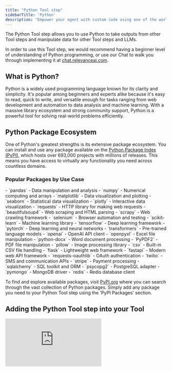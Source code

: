 ```yaml
---
title: "Python Tool step"
sidebarTitle: 'Python'
description: "Empower your agent with custom code using one of the world's most popular and beginner-friendly languages"
---
```


The Python Tool step allows you to use Python to take outputs from other Tool steps and manipulate data for other Tool steps and LLMs. 

<Warning>In order to use this Tool step, we would recommend having a beginner level of understanding of Python programming, or use our Chat to walk you through implementing it at [chat.relevanceai.com](https://chat.relevanceai.com).</Warning>

## What is Python?

Python is a widely used programming language known for its clarity and simplicity. It's popular among beginners and experts alike because it's easy to read, quick to write, and versatile enough for tasks ranging from web development and automation to data analysis and machine learning. With a massive library ecosystem and strong community support, Python is a powerful tool for solving real-world problems efficiently.

## Python Package Ecosystem

One of Python's greatest strengths is its extensive package ecosystem. You can install and use any package available on the [Python Package Index (PyPI)](https://pypi.org/), which hosts over 693,000 projects with millions of releases. This means you have access to virtually any functionality you need across countless domains.

### Popular Packages by Use Case

<AccordionGroup>
  <Accordion title="Data Analysis & Manipulation">
    - `pandas` - Data manipulation and analysis
    - `numpy` - Numerical computing and arrays
    - `matplotlib` - Data visualization and plotting
    - `seaborn` - Statistical data visualization
    - `plotly` - Interactive data visualization
  </Accordion>

  <Accordion title="Web Scraping & HTTP Requests">
    - `requests` - HTTP library for making web requests
    - `beautifulsoup4` - Web scraping and HTML parsing
    - `scrapy` - Web crawling framework
    - `selenium` - Browser automation and testing
  </Accordion>

  <Accordion title="Machine Learning & AI">
    - `scikit-learn` - Machine learning library
    - `tensorflow` - Deep learning framework
    - `pytorch` - Deep learning and neural networks
    - `transformers` - Pre-trained language models
    - `openai` - OpenAI API client
  </Accordion>

  <Accordion title="Data Processing & File Handling">
    - `openpyxl` - Excel file manipulation
    - `python-docx` - Word document processing
    - `PyPDF2` - PDF file manipulation
    - `pillow` - Image processing library
    - `csv` - Built-in CSV file handling
  </Accordion>

  <Accordion title="API Integration & Communication">
    - `flask` - Lightweight web framework
    - `fastapi` - Modern web API framework
    - `requests-oauthlib` - OAuth authentication
    - `twilio` - SMS and communication APIs
    - `stripe` - Payment processing
  </Accordion>

  <Accordion title="Database & Storage">
    - `sqlalchemy` - SQL toolkit and ORM
    - `psycopg2` - PostgreSQL adapter
    - `pymongo` - MongoDB driver
    - `redis` - Redis database client
  </Accordion>
</AccordionGroup>

To find and explore available packages, visit [PyPI.org](https://pypi.org/) where you can search through the vast collection of Python packages. Simply add any package you need to your Python Tool step using the 'PyPI Packages' section.

## Adding the Python Tool step into your Tool

<div style={{ width:"100%",position:"relative","padding-top":"56.75%" }}>
<iframe src="https://app.supademo.com/embed/cmbyqj44egw7vsn1rldrjxvxh" frameBorder="0" title="Add the Python Tool step to your Tool" allow="clipboard-write" webkitallowfullscreen="true" mozallowfullscreen="true" allowfullscreen style={{ position:"absolute",top:0,left:0,width:"100%",height:"100%",border:"3px solid #5E43CE",borderRadius:"10px" }} />

</div>

You can add the Python Tool step to your Tool by:

1. Creating a new Tool, then clicking or searching for the Python Tool step
2. Click '+ New item' under 'PyPI Packages' if you need to install any packages, and enter the package name you need.
3. Enter your code in the 'Code' field, including any imports you need.
4. Click 'Run step' to run the Tool step

<Info>In order to access the output of this codeblock, you will need to return a value in the `return` statement.</Info>

## Accessing variables 

You can access Tool input variables, other Tool step outputs, and API keys you've created in Relevance in your Python Tool step. 

### Input variables

You can access Input variables by simply using the variable name directly, where 'name' is the variable for your input. 

```python3
name
```

### Other Tool step outputs

You can access other Tool step outputs by using the variable name directly, where 'llm' is the variable for the Tool step you're trying to access the output of. 

```python3
llm
```

This returns the full output object. To access a specific field within that output, use dictionary notation:

```python3
llm["answer"]
```

For example, if an LLM step returns `{"answer": "Hello!"}`, then:
- `llm` returns `{"answer": "Hello!"}`
- `llm["answer"]` returns `"Hello!"`

### API keys

You can access one of your saved API keys by using this syntax, where 'api_key' is the title of your API key.

```python3
"{{secrets.chains_api_key}}"
```

## Advanced Settings

<Note>Several advanced settings (Session ID, Number of GPUs, Number of CPU Cores, Memory Size, and Session Timeout) are only available when the backend is set to 'Modal Labs'.</Note>

### Backend
You can choose between two backend services to run the code, 'Modal Labs' or 'Daytona'.

### Runtime Commands
You can include a list of Linux terminal commands to be run before running your code.

### Session ID
Define a custom session that saves all local variables between Python executions.

### Enable 'Long Output' Mode

Allow the output to be longer than 127,000 characters, in exchange for 2-4 seconds of extra latency. 

### Number of GPUs

Allows you to specify a number of GPUs for your code to use. 

### Number of CPU Cores

Allows you to specify a number of CPU cores for your code to use. 

### Memory Size

Allows you to specify an amount of RAM for your code to use. 

### Session Timeout

Allows you to specify (in seconds) how long the code should run before timing out.

### Raise Error

Allows you to specify how errors are raised:
- **Error with Full Traceback** - Shows the complete error traceback including file names, line numbers, and the full call stack. This is useful for debugging complex issues.
- **Error** - Shows only the error message without the detailed traceback. This provides a cleaner output for production use.
- **Print Error to Stderr** - Prints the error to stderr instead of raising it, allowing your code to continue execution even when errors occur.

### Enable fallback

If the selected backend fails, when this is selected, your code will attempt to run via the other backend. 

## Common errors

<AccordionGroup>
  <Accordion title="Code execution timed out">
    This error indicates that the code took longer than the seconds allowed in the 'Session timeout' Advanced Setting, or exceeded our hard limit of four hours. 
  </Accordion>
  <Accordion title="No return statement">
    This error indicates that there is no return statement in the code. You will not be able to access the output of this codeblock unless you pass data in a return statement. If the transformed section of the output is showing `null`, it means that there is nothing being returned from your code.
    ```
    WARNING: There is no return statement in this code. To access the output of this codeblock, return a value.
    ```
  </Accordion>
</AccordionGroup>

## Additional resources

<Columns cols={2}>
  <Card title="Helper Functions" href="/tool/tool-steps/python-code/code-python-helper-functions">
    Access functions that can help you code Python Tool steps
  </Card>

  <Card title="Transformations" href="/tool/tool-steps/python-code/code-studio-transformation-python-helper-functions">
    Use in-built Tool steps in Python
  </Card>
</Columns>